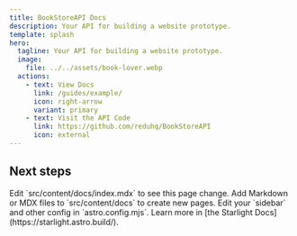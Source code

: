 ```yaml
---
title: BookStoreAPI Docs
description: Your API for building a website prototype.
template: splash
hero:
  tagline: Your API for building a website prototype.
  image:
    file: ../../assets/book-lover.webp
  actions:
    - text: View Docs
      link: /guides/example/
      icon: right-arrow
      variant: primary
    - text: Visit the API Code
      link: https://github.com/reduhq/BookStoreAPI
      icon: external
---
```



## Next steps

<CardGrid stagger>
	<Card title="Update content" icon="pencil">
		Edit `src/content/docs/index.mdx` to see this page change.
	</Card>
	<Card title="Add new content" icon="add-document">
		Add Markdown or MDX files to `src/content/docs` to create new pages.
	</Card>
	<Card title="Configure your site" icon="setting">
		Edit your `sidebar` and other config in `astro.config.mjs`.
	</Card>
	<Card title="Read the docs" icon="open-book">
		Learn more in [the Starlight Docs](https://starlight.astro.build/).
	</Card>
</CardGrid>
